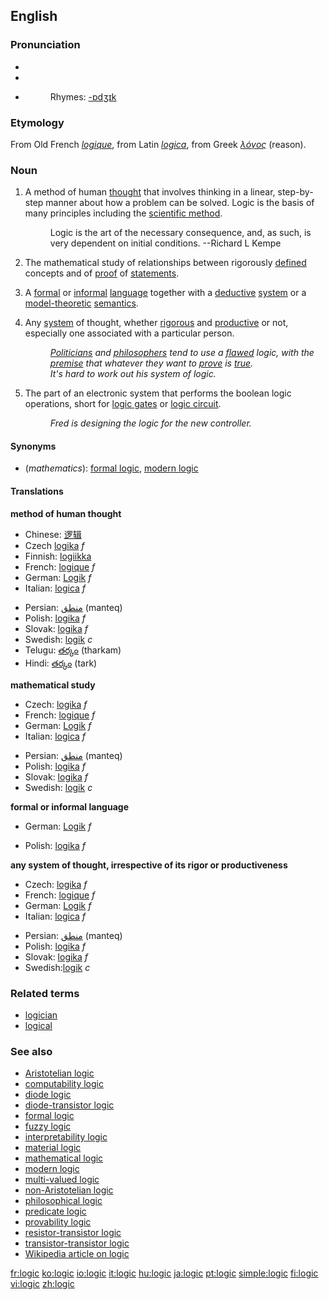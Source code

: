 ==English==

===Pronunciation===
*{{AHD|lŏj'ĭk}}
*{{IPA|/ˈlɒdʒɪk/}}
*{{SAMPA|/"lQdZIk/}}
*:Rhymes: [[Rhymes:English:-ɒdʒɪk|-ɒdʒɪk]]

===Etymology===
From Old French ''[[logique#Old French|logique]]'', from Latin ''[[logica#Latin|logica]]'', from Greek ''[[λόγος]]'' (reason).

===Noun===
{{en-noun|s|-}}

# {{uncountable}} A method of human [[thought]] that involves thinking in a linear, step-by-step manner about how a problem can be solved. Logic is the basis of many principles including the [[scientific method]].
#:Logic is the art of the necessary consequence, and, as such, is very dependent on initial conditions.  --Richard L Kempe
# {{uncountable}} {{mathematics}} The mathematical study of relationships between rigorously [[define]]d concepts and of [[proof]] of [[statement]]s.
# {{countable}} {{mathematics}}  A [[formal]] or [[informal]] [[language]] together with a [[deductive]] [[system]] or a [[model theory|model-theoretic]] [[semantics]]. 
# {{uncountable}} Any [[system]] of thought, whether [[rigorous]] and [[productive]] or not, especially one associated with a particular person.
#:''[[politician|Politicians]] and [[philosopher]]s tend to use a [[flaw]]ed logic, with the [[premise]] that whatever they want to [[prove]] is [[true]].''
#:''It's hard to work out his system of logic.''
# {{uncountable}} The part of an electronic system that performs the boolean logic operations, short for [[logic gate]]s or [[logic circuit]].
#:''Fred is designing the logic for the new controller.''

====Synonyms====
*(''mathematics''): [[formal logic]], [[modern logic]]

====Translations====
'''method of human thought'''
{{top}}
*Chinese: [[逻辑]]
*Czech [[logika]] ''f''
*Finnish: [[logiikka]]
*French: [[logique]] ''f''
*German: [[Logik]] ''f''
*Italian: [[logica#Italian|logica]] ''f''
{{mid}}
*Persian: [[منطق]] (manteq)
*Polish: [[logika]] ''f''
*Slovak: [[logika#Slovak|logika]] ''f''
*Swedish: [[logik]] ''c''
*Telugu: [[తర్కం]] (tharkam)
*Hindi: [[తర్కం]] (tark)
{{bottom}}

'''mathematical study'''
{{top}}
*Czech: [[logika]] ''f''
*French: [[logique]] ''f''
*German: [[Logik]] ''f''
*Italian: [[logica#Italian|logica]] ''f''
{{mid}}
*Persian: [[منطق]] (manteq)
*Polish: [[logika]] ''f''
*Slovak: [[logika#Slovak|logika]] ''f''
*Swedish: [[logik]] ''c''
{{bottom}}

'''formal or informal language'''
{{top}}
*German: [[Logik]] ''f''
{{mid}}
*Polish: [[logika]] ''f''
{{bottom}}

'''any system of thought, irrespective of its rigor or productiveness'''
{{top}}
*Czech: [[logika]] ''f''
*French: [[logique]] ''f''
*German: [[Logik]] ''f''
*Italian: [[logica#Italian|logica]] ''f''
{{mid}}
*Persian: [[منطق]] (manteq)
*Polish: [[logika]] ''f''
*Slovak: [[logika#Slovak|logika]] ''f''
*Swedish:[[logik]] ''c''
{{bottom}}

===Related terms===
*[[logician]]
*[[logical]]

===See also===
*[[Aristotelian logic]]
*[[computability logic]]
*[[diode logic]]
*[[diode-transistor logic]]
*[[formal logic]]
*[[fuzzy logic]]
*[[interpretability logic]]
*[[material logic]]
*[[mathematical logic]]
*[[modern logic]]
*[[multi-valued logic]]
*[[non-Aristotelian logic]]
*[[philosophical logic]]
*[[predicate logic]]
*[[provability logic]]
*[[resistor-transistor logic]]
*[[transistor-transistor logic]]
*[[w:Logic|Wikipedia article on logic]]

[[fr:logic]]
[[ko:logic]]
[[io:logic]]
[[it:logic]]
[[hu:logic]]
[[ja:logic]]
[[pt:logic]]
[[simple:logic]]
[[fi:logic]]
[[vi:logic]]
[[zh:logic]]